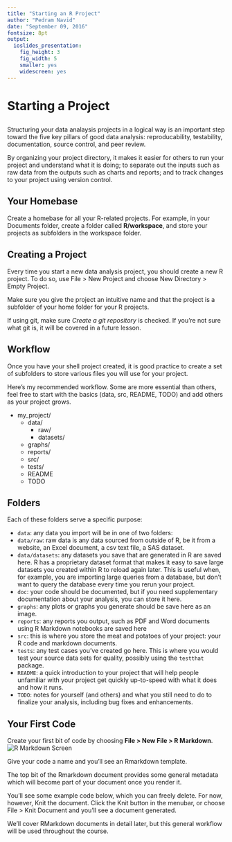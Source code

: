 ```yaml
---
title: "Starting an R Project"
author: "Pedram Navid"
date: "September 09, 2016"
fontsize: 8pt
output:
  ioslides_presentation:
    fig_height: 3
    fig_width: 5
    smaller: yes
    widescreen: yes
---
```


# Starting a Project

##

Structuring your data analaysis projects in a logical way is an important
step toward the five key pillars of good data analysis: reproducability, 
testability, documentation, source control, and peer review.

By organizing your project directory, it makes it easier for others to run your
project and understand what it is doing; to separate out the inputs such as raw
data from the outputs such as charts and reports; and to track changes to your
project using version control.

## Your Homebase

Create a homebase for all your R-related projects. For example, in your
Documents folder, create a folder called **R/workspace**, and store your
projects as subfolders in the workspace folder. 

## Creating a Project

Every time you start a new data analysis project, you should create a new
R project. To do so, use File > New Project and choose New Directory > 
Empty Project. 

Make sure you give the project an intuitive name and that the project is
a subfolder of your home folder for your R projects. 

If using git, make sure *Create a git repository* is checked. If you're not 
sure what git is, it will be covered in a future lesson.

## Workflow

Once you have your shell project created, it is good practice to create
a set of subfolders to store various files you will use for your project. 

Here's my recommended workflow. Some are more essential than others, feel
free to start with the basics (data, src, README, TODO) and add others as your
project grows.

* my_project/
    * data/
        * raw/
        * datasets/
    * graphs/
    * reports/
    * src/
    * tests/
    * README
    * TODO
    
## Folders

Each of these folders serve a specific purpose:

* `data`: any data you import will be in one of two folders:
* `data/raw`: raw data is any data sourced from outside of R, be it from a 
website, an Excel document, a csv text file, a SAS dataset. 
* `data/datasets`: any datasets you save that are generated in R are saved here. 
R has a proprietary dataset format that makes it easy to save large datasets
you created within R to reload again later. This is useful when, for example,
you are importing large queries from a database, but don't want to query
the database every time you rerun your project. 
* `doc`: your code should be documented, but if you need supplementary
documentation about your analysis, you can store it here. 
* `graphs`: any plots or graphs you generate should be save here as an image.
* `reports`: any reports you output, such as PDF and Word documents using
R Markdown notebooks are saved here
* `src`: this is where you store the meat and potatoes of your project: your R
code and markdown documents. 
* `tests`: any test cases you've created go here. This is where you would
test your source data sets for quality, possibly using the `testthat` package.
* `README`: a quick introduction to your project that will help people unfamiliar
with your project get quickly up-to-speed with what it does and how it runs.
* `TODO`: notes for yourself (and others) and what you still need to do to
finalize your analysis, including bug fixes and enhancements.

## Your First Code

Create your first bit of code by choosing **File > New File > R Markdown**. 
![R Markdown Screen](img/new_r_markdown.png)

Give your code a name and you'll see an Rmarkdown template. 

The top bit of the Rmarkdown document provides some general metadata 
which will become part of your document once you render it. 

You'll see some example code below, which you can freely delete. For now,
however, Knit the document. Click the Knit button in the menubar, or choose
File > Knit Document and you'll see a document generated. 

We'll cover RMarkdown documents in detail later, but this general workflow
will be used throughout the course. 


